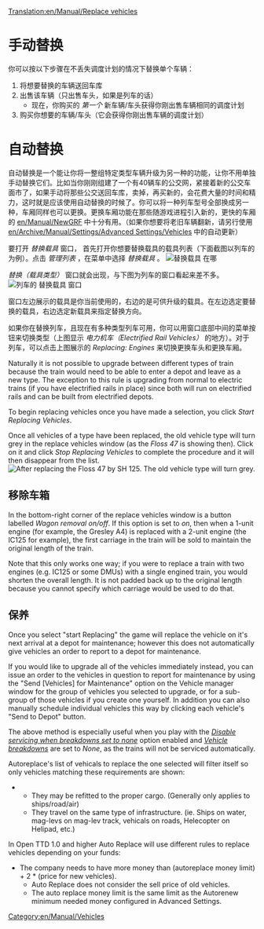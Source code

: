 [[Translation:en/Manual/Replace vehicles]]
{{zh/Manual/Tutorial/教程}}
= 手动替换 =
你可以按以下步骤在不丢失调度计划的情况下替换单个车辆：
#将想要替换的车辆送回车库
#出售该车辆（只出售车头，如果是列车的话）
#*现在，你购买的 ''第一个'' 新车辆/车头获得你刚出售车辆相同的调度计划
#购买你想要的车辆/车头（它会获得你刚出售车辆的调度计划）

= 自动替换 =


自动替换是一个能让你将一整组特定类型车辆升级为另一种的功能，让你不用单独手动替换它们。比如当你刚刚组建了一个有40辆车的公交网，紧接着新的公交车面市了，如果手动将那些公交送回车库，卖掉，再买新的，会花费大量的时间和精力，这时就是应该使用自动替换的时候了。你可以将一种列车型号全部换成另一种，车厢同样也可以更换。更换车厢功能在那些随游戏进程引入新的，更快的车厢的 [[en/Manual/NewGRF]] 中十分有用。（如果你想要将老旧车辆翻新，请另行使用 [[en/Archive/Manual/Settings/Advanced Settings/Vehicles]] 中的自动更新）

要打开 ''替换载具'' 窗口， 首先打开你想要替换载具的载具列表（下面截图以列车的为例）。点击 ''管理列表'' ，在菜单中选择 ''替换载具'' 。
[[File:en/Manual/ManageList.png|frame|none|''替换载具'' 在哪]]

''替换（载具类型）'' 窗口就会出现，与下图为列车的窗口看起来差不多。
[[File:en/Manual/ReplaceTrain.png|frame|none|列车的 ''替换载具'' 窗口]]

窗口左边展示的载具是你当前使用的，右边的是可供升级的载具。在左边选定要替换的载具，右边选定新载具来指定替换方向。

如果你在替换列车，且现在有多种类型列车可用，你可以用窗口底部中间的菜单按钮来切换类型（上图显示 ''电力机车（Electrified Rail Vehicles）'' 的地方）。对于列车，可以点击上图展示的 ''Replacing: Engines'' 来切换更换车头和更换车厢。

Naturally it is not possible to upgrade between different types of train because the train would need to be able to enter a depot and leave as a new type.  The exception to this rule is upgrading from normal to electric trains (if you have electrified rails in place) since both will run on electrified rails and can be built from electrified depots.

To begin replacing vehicles once you have made a selection, you click ''Start Replacing Vehicles''.

Once all vehicles of a type have been replaced, the old vehicle type will turn grey in the replace vehicles window (as the ''Floss 47'' is showing then).  Click on it and click ''Stop Replacing Vehicles'' to complete the procedure and it will then disappear from the list.
[[File:en/Manual/ReplaceTrain2.png|frame|none|After replacing the ''Floss 47'' by ''SH 125''. The old vehicle type will turn grey.]]

==移除车箱==
In the bottom-right corner of the replace vehicles window is a button labelled  ''Wagon removal on/off''. If this option is set to ''on'', then when a 1-unit engine (for example, the Gresley A4) is replaced with a 2-unit engine (the IC125 for example), the first carriage in the train will be sold to maintain the original length of the train. 

Note that this only works one way; if you were to replace a train with two engines (e.g. IC125 or some DMUs) with a single engined train, you would shorten the overall length. It is not padded back up to the original length because you cannot specify which carriage would be used to do that.

==保养==
Once you select "start Replacing" the game will replace the vehicle on it's next arrival at a depot for maintenance; however this does not automatically give vehicles an order to report to a depot for maintenance.

If you would like to upgrade all of the vehicles immediately instead, you can issue an order to the vehicles in question to report for maintenance by using the "Send [Vehicles] for Maintenance" option on the Vehicle manager window for the group of vehicles you selected to upgrade, or for a sub-group of those vehicles if you create one yourself. In addition you can also manually schedule individual vehicles this way by clicking each vehicle's "Send to Depot" button.

The above method is especially useful when you play with the ''[[en/Archive/Manual/Settings/Advanced Settings/Vehicles#disable-servicing-when-breakdowns-set-to-none|Disable servicing when breakdowns set to none]]'' option enabled and ''[[en/Archive/Manual/Settings/Difficulty#vehicle-breakdowns|Vehicle breakdowns]]'' are set to ''None'', as the trains will not be serviced automatically.

Autoreplace's list of vehicals to replace the one selected will filter itself so only vehicles matching these requirements are shown:
** They may be refitted to the proper cargo. (Generally only applies to ships/road/air)
** They travel on the same type of infrastructure. (ie. Ships on water, mag-levs on mag-lev track, vehicals on roads, Helecopter on Helipad, etc.)

In Open TTD 1.0 and higher Auto Replace will use different rules to replace vehicles depending on your funds:
* The company needs to have more money than (autoreplace money limit) + 2 * (price for new vehicles).
** Auto Replace does not consider the sell price of old vehicles.
** The auto replace money limit is the same limit as the Autorenew minimum needed money configured in Advanced Settings.



[[Category:en/Manual/Vehicles]]